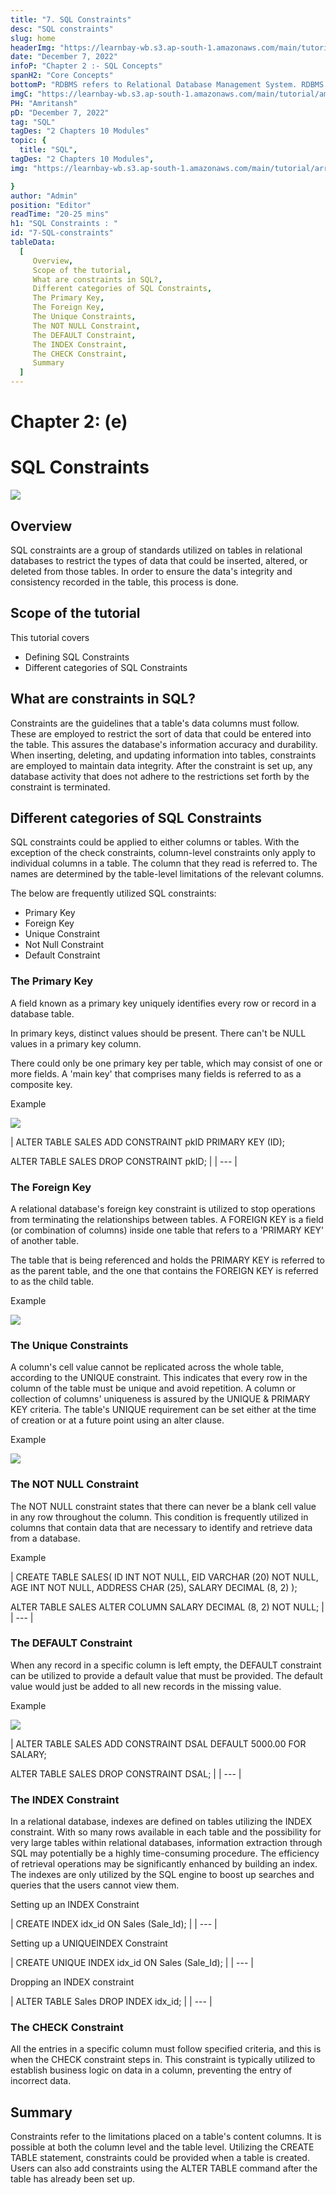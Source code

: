 ```yaml
---
title: "7. SQL Constraints"
desc: "SQL constraints"
slug: home
headerImg: "https://learnbay-wb.s3.ap-south-1.amazonaws.com/main/tutorial/SQL+Header.png"
date: "December 7, 2022"
infoP: "Chapter 2 :- SQL Concepts"
spanH2: "Core Concepts"
bottomP: "RDBMS refers to Relational Database Management System. RDBMS serves as the foundation for all contemporary database systems, including MySQL."
imgC: "https://learnbay-wb.s3.ap-south-1.amazonaws.com/main/tutorial/amritansh.png"
PH: "Amritansh"
pD: "December 7, 2022"
tag: "SQL"
tagDes: "2 Chapters 10 Modules"
topic: {
  title: "SQL",
tagDes: "2 Chapters 10 Modules",
img: "https://learnbay-wb.s3.ap-south-1.amazonaws.com/main/tutorial/arrow.png"

}
author: "Admin"
position: "Editor"
readTime: "20-25 mins"
h1: "SQL Constraints : "
id: "7-SQL-constraints"
tableData:
  [
     Overview, 
     Scope of the tutorial,
     What are constraints in SQL?, 
     Different categories of SQL Constraints, 
     The Primary Key, 
     The Foreign Key,
     The Unique Constraints, 
     The NOT NULL Constraint, 
     The DEFAULT Constraint, 
     The INDEX Constraint, 
     The CHECK Constraint, 
     Summary
  ]
---
```


# **Chapter 2: (e)**

# **SQL Constraints**

<img src="https://learnbay-wb.s3.ap-south-1.amazonaws.com/main/tutorial/SQL/SQL-cons-1.jpeg"></img>

## **Overview**

SQL constraints are a group of standards utilized on tables in relational databases to restrict the types of data that could be inserted, altered, or deleted from those tables. In order to ensure the data's integrity and consistency recorded in the table, this process is done.

## **Scope of the tutorial**  
This tutorial covers

- Defining SQL Constraints
- Different categories of SQL Constraints

## **What are constraints in SQL?**

Constraints are the guidelines that a table's data columns must follow. These are employed to restrict the sort of data that could be entered into the table. This assures the database's information accuracy and durability. When inserting, deleting, and updating information into tables, constraints are employed to maintain data integrity. After the constraint is set up, any database activity that does not adhere to the restrictions set forth by the constraint is terminated.

## **Different categories of SQL Constraints**

SQL constraints could be applied to either columns or tables. With the exception of the check constraints, column-level constraints only apply to individual columns in a table. The column that they read is referred to. The names are determined by the table-level limitations of the relevant columns.

The below are frequently utilized SQL constraints:

- Primary Key
- Foreign Key
- Unique Constraint
- Not Null Constraint
- Default Constraint

### **The Primary Key**  


A field known as a primary key uniquely identifies every row or record in a database table.

In primary keys, distinct values should be present. There can't be NULL values in a primary key column.

There could only be one primary key per table, which may consist of one or more fields. A 'main key' that comprises many fields is referred to as a composite key.

Example

<img src="https://learnbay-wb.s3.ap-south-1.amazonaws.com/main/tutorial/SQL/SQL-cons-2.png"></img>

|
 ALTER TABLE SALES
 ADD CONSTRAINT pkID PRIMARY KEY (ID);

 ALTER TABLE SALES
 DROP CONSTRAINT pkID; |
| --- |

### **The Foreign Key**  

A relational database's foreign key constraint is utilized to stop operations from terminating the relationships between tables. A FOREIGN KEY is a field (or combination of columns) inside one table that refers to a 'PRIMARY KEY' of another table.

The table that is being referenced and holds the PRIMARY KEY is referred to as the parent table, and the one that contains the FOREIGN KEY is referred to as the child table.

Example

<img src="https://learnbay-wb.s3.ap-south-1.amazonaws.com/main/tutorial/SQL/SQL-cons-3.png"></img>

### **The Unique Constraints**

A column's cell value cannot be replicated across the whole table, according to the UNIQUE constraint. This indicates that every row in the column of the table must be unique and avoid repetition. A column or collection of columns' uniqueness is assured by the UNIQUE & PRIMARY KEY criteria. The table's UNIQUE requirement can be set either at the time of creation or at a future point using an alter clause.

Example

<img src="https://learnbay-wb.s3.ap-south-1.amazonaws.com/main/tutorial/SQL/SQL-cons-4.png"></img>

### **The NOT NULL Constraint**  

The NOT NULL constraint states that there can never be a blank cell value in any row throughout the column. This condition is frequently utilized in columns that contain data that are necessary to identify and retrieve data from a database.

Example

| CREATE TABLE SALES(
 ID INT NOT NULL,
 EID VARCHAR (20) NOT NULL,
 AGE INT NOT NULL,
 ADDRESS CHAR (25),
 SALARY DECIMAL (8, 2)
 );

 ALTER TABLE SALES
 ALTER COLUMN SALARY DECIMAL (8, 2) NOT NULL; |
| --- |

### **The DEFAULT Constraint**  

When any record in a specific column is left empty, the DEFAULT constraint can be utilized to provide a default value that must be provided. The default value would just be added to all new records in the missing value.

Example

<img src="https://learnbay-wb.s3.ap-south-1.amazonaws.com/main/tutorial/SQL/SQL-cons-5.png"></img>

|
 ALTER TABLE SALES
 ADD CONSTRAINT DSAL DEFAULT 5000.00 FOR SALARY;

 ALTER TABLE SALES
 DROP CONSTRAINT DSAL; |
| --- |

### **The INDEX Constraint**  

In a relational database, indexes are defined on tables utilizing the INDEX constraint. With so many rows available in each table and the possibility for very large tables within relational databases, information extraction through SQL may potentially be a highly time-consuming procedure. The efficiency of retrieval operations may be significantly enhanced by building an index. The indexes are only utilized by the SQL engine to boost up searches and queries that the users cannot view them.

Setting up an INDEX Constraint

| CREATE INDEX idx\_id
 ON Sales (Sale\_Id); |
| --- |

Setting up a UNIQUEINDEX Constraint

| CREATE UNIQUE INDEX idx\_id
 ON Sales (Sale\_Id); |
| --- |

Dropping an INDEX constraint

| ALTER TABLE Sales
 DROP INDEX idx\_id; |
| --- |

### **The CHECK Constraint**  

All the entries in a specific column must follow specified criteria, and this is when the CHECK constraint steps in. This constraint is typically utilized to establish business logic on data in a column, preventing the entry of incorrect data.

## **Summary**

Constraints refer to the limitations placed on a table's content columns. It is possible at both the column level and the table level. Utilizing the CREATE TABLE statement, constraints could be provided when a table is created. Users can also add constraints using the ALTER TABLE command after the table has already been set up.